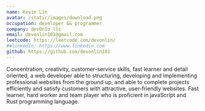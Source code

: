 ```yaml
---
name: Kevin Lin
avatar: /static/images/download.png
occupation: developer && programmer
company: devOn1o llc
email: devonlin101@gmail.com
leetcode: https://leetcode.com/devonlin/
##linkedin: https://www.linkedin.com
github: https://github.com/devonlin101
---
```


Concentration, creativity, customer-service skills, fast learner and
detail oriented, a web developer able to structuring, developing and
implementing professional websites from the ground up, and able to
complete projects efficiently and satisfy customers with attractive,
user-friendly websites. Fast learner, hard worker and team player who is
proficient in javaScript and Rust programming language.

